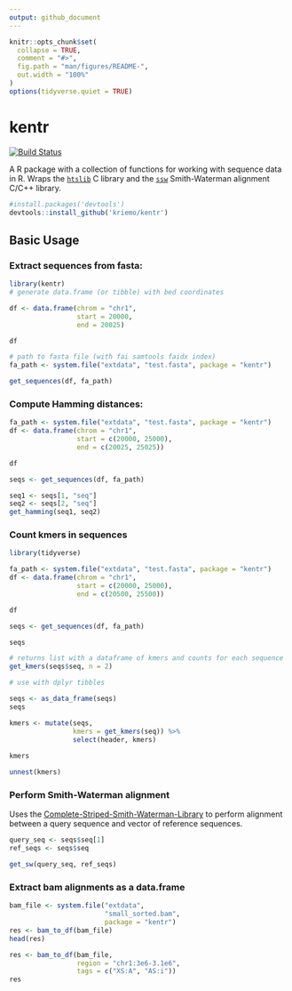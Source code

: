 ```yaml
---
output: github_document
---
```


```r
knitr::opts_chunk$set(
  collapse = TRUE,
  comment = "#>",
  fig.path = "man/figures/README-",
  out.width = "100%"
)
options(tidyverse.quiet = TRUE)
```

# kentr 

[![Build Status](https://travis-ci.org/kriemo/kentr.svg?branch=master)](https://travis-ci.org/kriemo/kentr)


A R package with a collection of functions for working with sequence data in R. 
Wraps the [`htslib`](http://www.htslib.org/) C library and the [`ssw`](https://github.com/mengyao/Complete-Striped-Smith-Waterman-Library) Smith-Waterman  alignment C/C++ library.

```r
#install.packages('devtools')
devtools::install_github('kriemo/kentr')
```

## Basic Usage

### Extract sequences from fasta:
```r
library(kentr)
# generate data.frame (or tibble) with bed coordinates

df <- data.frame(chrom = "chr1",
                 start = 20000,
                 end = 20025)

df

# path to fasta file (with fai samtools faidx index)
fa_path <- system.file("extdata", "test.fasta", package = "kentr")

get_sequences(df, fa_path)
```

### Compute Hamming distances:

```r
fa_path <- system.file("extdata", "test.fasta", package = "kentr")
df <- data.frame(chrom = "chr1",
                 start = c(20000, 25000),
                 end = c(20025, 25025))

df

seqs <- get_sequences(df, fa_path)

seq1 <- seqs[1, "seq"]
seq2 <- seqs[2, "seq"]
get_hamming(seq1, seq2)
```


### Count kmers in sequences

```r
library(tidyverse)

fa_path <- system.file("extdata", "test.fasta", package = "kentr")
df <- data.frame(chrom = "chr1",
                 start = c(20000, 25000),
                 end = c(20500, 25500))

df

seqs <- get_sequences(df, fa_path)

seqs

# returns list with a dataframe of kmers and counts for each sequence
get_kmers(seqs$seq, n = 2)

# use with dplyr tibbles 

seqs <- as_data_frame(seqs)
seqs

kmers <- mutate(seqs, 
                kmers = get_kmers(seq)) %>% 
                select(header, kmers) 
                
kmers

unnest(kmers)
```

### Perform Smith-Waterman alignment

Uses the [Complete-Striped-Smith-Waterman-Library](https://github.com/mengyao/Complete-Striped-Smith-Waterman-Library) to perform alignment between a query sequence and vector of reference sequences. 
```r
query_seq <- seqs$seq[1]
ref_seqs <- seqs$seq

get_sw(query_seq, ref_seqs)
```


### Extract bam alignments as a data.frame

```r

bam_file <- system.file("extdata",
                        "small_sorted.bam", 
                        package = "kentr")
res <- bam_to_df(bam_file)
head(res)

res <- bam_to_df(bam_file,
                 region = "chr1:3e6-3.1e6",
                 tags = c("XS:A", "AS:i"))
res
```
